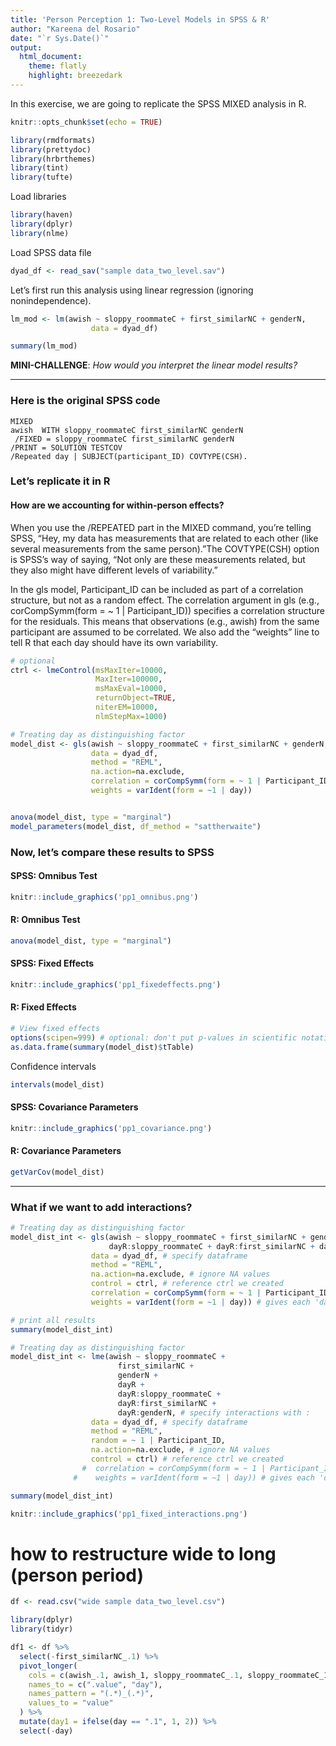 ```yaml
---
title: 'Person Perception 1: Two-Level Models in SPSS & R'
author: "Kareena del Rosario"
date: "`r Sys.Date()`"
output:
  html_document:
    theme: flatly
    highlight: breezedark
---
```


In this exercise, we are going to replicate the SPSS MIXED analysis in R. 
```r
knitr::opts_chunk$set(echo = TRUE)

library(rmdformats)
library(prettydoc)
library(hrbrthemes)
library(tint)
library(tufte)
```

Load libraries
```r
library(haven)
library(dplyr)
library(nlme)
```

Load SPSS data file
```r
dyad_df <- read_sav("sample data_two_level.sav")
```

Let's first run this analysis using linear regression (ignoring nonindependence).
```r
lm_mod <- lm(awish ~ sloppy_roommateC + first_similarNC + genderN,
                  data = dyad_df)

summary(lm_mod)
```
**MINI-CHALLENGE**: *How would you interpret the linear model results?*

--------

### Here is the original SPSS code

    MIXED
    awish  WITH sloppy_roommateC first_similarNC genderN
     /FIXED = sloppy_roommateC first_similarNC genderN
    /PRINT = SOLUTION TESTCOV
    /Repeated day | SUBJECT(participant_ID) COVTYPE(CSH).
    

### Let's replicate it in R  


#### How are we accounting for within-person effects?


When you use the /REPEATED part in the MIXED command, you're telling SPSS, "Hey, my data has measurements that are related to each other (like several measurements from the same person)."The COVTYPE(CSH) option is SPSS's way of saying, "Not only are these measurements related, but they also might have different levels of variability."

In the gls model, Participant_ID can be included as part of a correlation structure, but not as a random effect.
The correlation argument in gls (e.g., corCompSymm(form = ~ 1 | Participant_ID)) specifies a correlation structure for the residuals. This means that observations (e.g., awish) from the same participant are assumed to be correlated. We also add the "weights" line to tell R that each day should have its own variability.

```r
# optional
ctrl <- lmeControl(msMaxIter=10000,
                   MaxIter=100000,
                   msMaxEval=10000,
                   returnObject=TRUE,
                   niterEM=10000,
                   nlmStepMax=1000)

# Treating day as distinguishing factor
model_dist <- gls(awish ~ sloppy_roommateC + first_similarNC + genderN, 
                  data = dyad_df, 
                  method = "REML", 
                  na.action=na.exclude,
                  correlation = corCompSymm(form = ~ 1 | Participant_ID), 
                  weights = varIdent(form = ~1 | day))


anova(model_dist, type = "marginal")
model_parameters(model_dist, df_method = "sattherwaite")
```

### Now, let's compare these results to SPSS

#### SPSS: Omnibus Test

```r
knitr::include_graphics('pp1_omnibus.png')
```

#### R: Omnibus Test

```r
anova(model_dist, type = "marginal")
```

#### SPSS: Fixed Effects

```r
knitr::include_graphics('pp1_fixedeffects.png')
```

#### R: Fixed Effects

```r
# View fixed effects
options(scipen=999) # optional: don't put p-values in scientific notation
as.data.frame(summary(model_dist)$tTable)
```

Confidence intervals

```r
intervals(model_dist)
```

#### SPSS: Covariance Parameters

```r
knitr::include_graphics('pp1_covariance.png')
```

#### R: Covariance Parameters

```r
getVarCov(model_dist)
```

----------

### What if we want to add interactions?

```r
# Treating day as distinguishing factor
model_dist_int <- gls(awish ~ sloppy_roommateC + first_similarNC + genderN + dayR +
                      dayR:sloppy_roommateC + dayR:first_similarNC + dayR:genderN, # specify interactions with :
                  data = dyad_df, # specify dataframe
                  method = "REML", 
                  na.action=na.exclude, # ignore NA values
                  control = ctrl, # reference ctrl we created
                  correlation = corCompSymm(form = ~ 1 | Participant_ID), # tells R this is within-person
                  weights = varIdent(form = ~1 | day)) # gives each 'day' its own variance

# print all results
summary(model_dist_int)
```

```r
# Treating day as distinguishing factor
model_dist_int <- lme(awish ~ sloppy_roommateC + 
                        first_similarNC + 
                        genderN + 
                        dayR +
                        dayR:sloppy_roommateC + 
                        dayR:first_similarNC + 
                        dayR:genderN, # specify interactions with :
                  data = dyad_df, # specify dataframe
                  method = "REML", 
                  random = ~ 1 | Participant_ID,
                  na.action=na.exclude, # ignore NA values
                  control = ctrl) # reference ctrl we created
                #  correlation = corCompSymm(form = ~ 1 | Participant_ID), # tells R this is within-person
              #    weights = varIdent(form = ~1 | day)) # gives each 'day' its own variance

summary(model_dist_int)

```

```r
knitr::include_graphics('pp1_fixed_interactions.png')
```

# how to restructure wide to long (person period)
```r

df <- read.csv("wide sample data_two_level.csv")

library(dplyr)
library(tidyr)

df1 <- df %>%
  select(-first_similarNC_.1) %>%
  pivot_longer(
    cols = c(awish_.1, awish_1, sloppy_roommateC_.1, sloppy_roommateC_1),
    names_to = c(".value", "day"),
    names_pattern = "(.*)_(.*)",
    values_to = "value"
  ) %>%
  mutate(day1 = ifelse(day == ".1", 1, 2)) %>% 
  select(-day)

```

